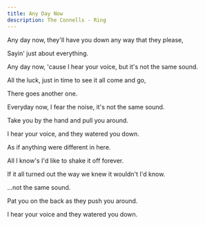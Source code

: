 ```yaml
---
title: Any Day Now
description: The Connells - Ring
---
```


Any day now, they'll have you down any way that they please,

Sayin' just about everything.

Any day now, 'cause I hear your voice, but it's not the same sound.

All the luck, just in time to see it all come and go,

There goes another one.

Everyday now, I fear the noise, it's not the same sound.

Take you by the hand and pull you around.

I hear your voice, and they watered you down.

As if anything were different in here.

All I know's I'd like to shake it off forever.

If it all turned out the way we knew it wouldn't I'd know.

...not the same sound.

Pat you on the back as they push you around.

I hear your voice and they watered you down.
